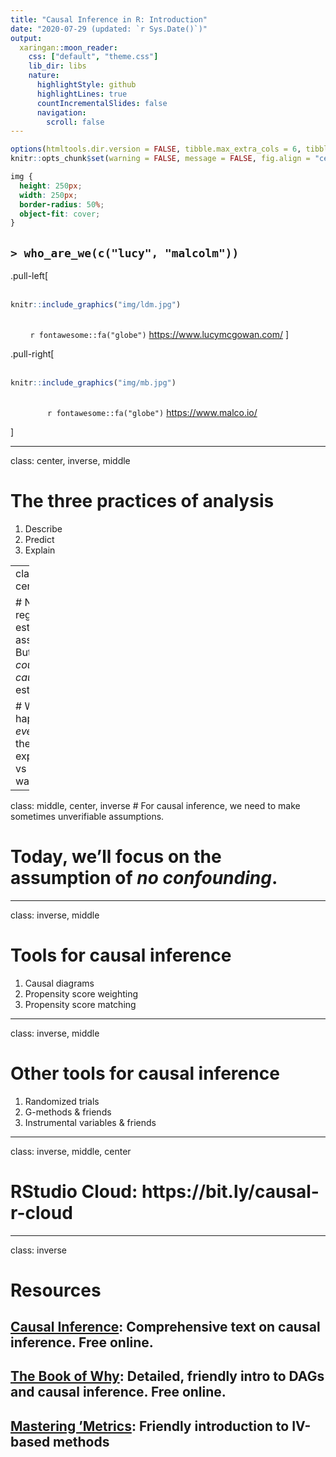 ```yaml
---
title: "Causal Inference in R: Introduction"
date: "2020-07-29 (updated: `r Sys.Date()`)"
output:
  xaringan::moon_reader:
    css: ["default", "theme.css"]
    lib_dir: libs
    nature:
      highlightStyle: github
      highlightLines: true
      countIncrementalSlides: false
      navigation:
        scroll: false 
---
```


```r
options(htmltools.dir.version = FALSE, tibble.max_extra_cols = 6, tibble.width = 60)
knitr::opts_chunk$set(warning = FALSE, message = FALSE, fig.align = "center", dpi = 320)
```

```css
img {
  height: 250px;
  width: 250px;
  border-radius: 50%;
  object-fit: cover;
}
```



## `> who_are_we(c("lucy", "malcolm"))`

.pull-left[
<br />
<br />
```r
knitr::include_graphics("img/ldm.jpg")
```
<br />
&nbsp;&nbsp;&nbsp;&nbsp;&nbsp;&nbsp;&nbsp; `r fontawesome::fa("globe")` [https://www.lucymcgowan.com/](https://www.lucymcgowan.com/)
]

.pull-right[
<br />
<br />
```r
knitr::include_graphics("img/mb.jpg")
```
<br />
&nbsp;&nbsp;&nbsp;&nbsp;&nbsp;&nbsp;&nbsp;&nbsp;&nbsp;&nbsp;&nbsp;&nbsp;&nbsp;&nbsp;  `r fontawesome::fa("globe")` [https://www.malco.io/](https://www.malco.io/)

]

---

class: center, inverse, middle

# The three practices of analysis

1. Describe
2. Predict
3. Explain

---
class: middle, center, inverse

# Normal regression estimates associations. But we want *counterfactual, causal* estimates:

# What would happen if *everyone* in the study were exposed to x vs if *no one* was exposed.


---

class: middle, center, inverse
# For causal inference, we need to make sometimes unverifiable assumptions. 

# Today, we'll focus on the assumption of *no confounding*.

---

class: inverse, middle

# Tools for causal inference

1. Causal diagrams
1. Propensity score weighting
1. Propensity score matching

---

class: inverse, middle

# Other tools for causal inference

1. Randomized trials
1. G-methods & friends
1. Instrumental variables & friends

---

class: inverse, middle, center

# RStudio Cloud: https://bit.ly/causal-r-cloud

---


class: inverse

# Resources
## [Causal Inference](https://www.hsph.harvard.edu/miguel-hernan/causal-inference-book/): Comprehensive text on causal inference. Free online.
## [The Book of Why](http://bayes.cs.ucla.edu/WHY/): Detailed, friendly intro to DAGs and causal inference. Free online.
## [Mastering 'Metrics](http://www.masteringmetrics.com/): Friendly introduction to IV-based methods
